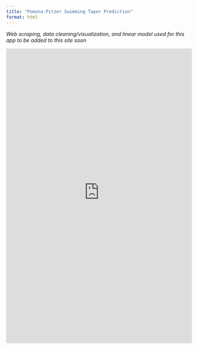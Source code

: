 ```yaml
---
title: "Pomona-Pitzer Swimming Taper Prediction"
format: html
---
```


*Web scraping, data cleaning/visualization, and linear model used for this app to be added to this site soon*

<iframe src="https://thomasmatheis2028.shinyapps.io/taper_simulation/" width="100%" height="800px" style="border:none;">

</iframe>
